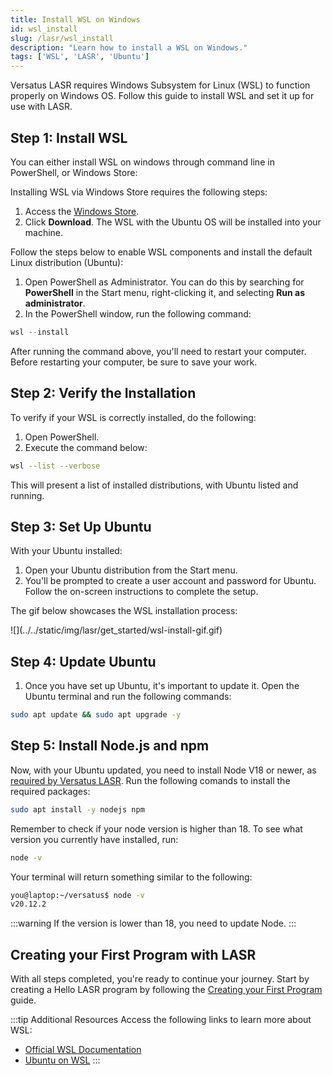 ```yaml
---
title: Install WSL on Windows
id: wsl_install
slug: /lasr/wsl_install
description: "Learn how to install a WSL on Windows."
tags: ['WSL', 'LASR', 'Ubuntu']
---
```



Versatus LASR requires Windows Subsystem for Linux (WSL) to function properly on Windows OS. Follow this guide to install WSL and set it up for use with LASR.

## Step 1: Install WSL

You can either install WSL on windows through command line in PowerShell, or Windows Store:

<Tabs>

  <TabItem label="Windows Store" value="Windows Store">

  Installing WSL via Windows Store requires the following steps:

  1. Access the [Windows Store](https://www.microsoft.com/store/productId/9PDXGNCFSCZV?ocid=pdpshare).
  2. Click **Download**. The WSL with the Ubuntu OS will be installed into your machine.

  </TabItem>
  <TabItem label="Command Line" value="Command Line">
  Follow the steps below to enable WSL components and install the default Linux distribution (Ubuntu):

  1. Open PowerShell as Administrator. You can do this by searching for **PowerShell** in the Start menu, right-clicking it, and selecting **Run as administrator**.
  2. In the PowerShell window, run the following command:
```powershell
wsl --install
```
After running the command above, you'll need to restart your computer. Before restarting your computer, be sure to save your work.
  </TabItem>

</Tabs>

## Step 2: Verify the Installation

To verify if your WSL is correctly installed, do the following:

1. Open PowerShell.
2. Execute the command below:

```sh
wsl --list --verbose
```

This will present a list of installed distributions, with Ubuntu listed and running.


## Step 3: Set Up Ubuntu

With your Ubuntu installed:

1. Open your Ubuntu distribution from the Start menu.
2. You'll be prompted to create a user account and password for Ubuntu. Follow the on-screen instructions to complete the setup.

The gif below showcases the WSL installation process:

<MediaWrapper>
![](../../static/img/lasr/get_started/wsl-install-gif.gif)
</MediaWrapper>

## Step 4: Update Ubuntu

1. Once you have set up Ubuntu, it's important to update it. Open the Ubuntu terminal and run the following commands:

```bash
sudo apt update && sudo apt upgrade -y
```

## Step 5: Install Node.js and npm

Now, with your Ubuntu updated, you need to install Node V18 or newer, as [required by Versatus LASR](/lasr/creating_your_first_program#prerequisites). Run the following comands to install the required packages:

```sh
sudo apt install -y nodejs npm
```
Remember to check if your node version is higher than 18. To see what version you currently have installed, run:

```sh
node -v
```

Your terminal will return something similar to the following:

```bash
you@laptop:~/versatus$ node -v
v20.12.2
```

:::warning
If the version is lower than 18, you need to update Node.
:::

## Creating your First Program with LASR

With all steps completed, you're ready to continue your journey. Start by creating a Hello LASR program by following the [Creating your First Program](/lasr/creating_your_first_program#hello-lasr) guide.

:::tip Additional Resources
Access the following links to learn more about WSL:

- [Official WSL Documentation](https://docs.microsoft.com/en-us/windows/wsl/)
- [Ubuntu on WSL](https://ubuntu.com/wsl)
:::